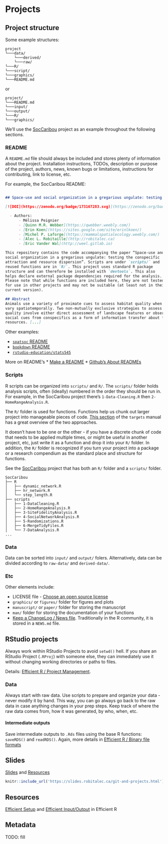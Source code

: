 # Projects

## Project structure

Some example structures: 

```
project
└───data/
    └───derived/
    └───raw/
└───R/
└───script/
└───graphics/
└───README.md
```

or

```
project/
└───README.md
└───input/
└───output/
└───R/
└───graphics/
```

We'll use the [SocCaribou](https://github.com/wildlifeevoeco/SocCaribou) project as an example throughout the following sections. 

### README

A `README.md` file should always be included and stores plenty of information about the project. Installation instructions, TODOs, description or purpose of the project, authors, news, known bugs or limitations, instructions for contributing, link to license, etc. 

For example, the SocCaribou README:

```md

## Space-use and social organization in a gregarious ungulate: testing the conspecific attraction and resource dispersion

[![DOI](https://zenodo.org/badge/173167283.svg)](https://zenodo.org/badge/latestdoi/173167283)

  - Authors:
      - Mélissa Peignier
      - [Quinn M.R. Webber](https://qwebber.weebly.com/)
      - [Erin Koen](https://sites.google.com/site/erinlkoen/)
      - [Michel P. Laforge](https://mammalspatialecology.weebly.com/)
      - [Alec L. Robitaille](http://robitalec.ca)
      - [Eric Vander Wal](http://weel.gitlab.io)

This repository contains the code accompanying the paper “Space-use and
social organization in a gregarious ungulate: testing the conspecific
attraction and resource dispersion”. Scripts are under `scripts/` and
reused functions are in `R/`. This project uses standard R package
structure and can therefore be installed with `devtools`. This also
helps declare external package dependencies required for the analysis.
Please note that while functions are included here, they are not tested
for use in other projects and may not be suitable (at least not in their
current version).

## Abstract
Animals use a variety of proximate cues to assess habitat quality when resources
vary spatiotemporally. Two non-mutually exclusive strategies to assess habitat
quality involve either direct assessment of landscape features or observation of
social cues from conspecifics as a form of information transfer about forage
resources. [...]

```

Other examples:

* [`spatsoc` README](https://github.com/ropensci/spatsoc/blob/master/README.md)
* [`bookdown` README](https://github.com/rstudio/bookdown/blob/master/README.md)
* [`rstudio-education/stats545`](https://github.com/rstudio-education/stat545/blob/master/README.md)


More on README's
* [Make a README](https://www.makeareadme.com/)
* [Github's About READMEs](https://docs.github.com/en/repositories/managing-your-repositorys-settings-and-features/customizing-your-repository/about-readmes)

### Scripts
R scripts can be organized into `scripts/` and `R/`. The `scripts/` folder
holds analysis scripts, often (ideally) numbered in the order they should
be run in. For example, in the SocCaribou project there's `1-Data-Cleaning.R` 
then `2-HomeRangeAnalysis.R`. 

The `R/` folder is used for functions. Functions help us chunk out 
larger project into manageable pieces of code. 
[This section](https://books.ropensci.org/targets/functions.html) 
of the `targets` manual has a great overview of the two approaches. 

It doesn't have to be one or the other - if you have a discrete chunk of code
that needs to be applied multiple times, or might be useful in another project, 
etc, just write it as a function and drop it into your `R/` folder. In addition,
the `R/` folder is recognized if you turn your project into a package or a 
research compendium as the standard place and structure for functions. 

See the [SocCaribou](https://github.com/wildlifeevoeco/SocCaribou) project 
that has both an `R/` folder and a `scripts/` folder. 

```
SocCaribou
├── R
│   ├── dynamic_network.R
│   ├── hr_network.R
│   └── step_length.R
├── scripts
│   ├── 1-DataCleaning.R
│   ├── 2-HomeRangeAnalysis.R
│   ├── 3-SiteFidelityAnalysis.R
│   ├── 4-SocialNetworkAnalysis.R
│   ├── 5-Randomizations.R
│   ├── 6-MergeTidyFiles.R
│   └── 7-DataAnalysis.R
...
```

### Data

Data can be sorted into `input/` and `output/` folers. 
Alternatively, data can be divided according to `raw-data/` and `derived-data/`.

### Etc 
Other elements include:

* LICENSE file -  [Choose an open source license](https://choosealicense.com/)
* `graphics/` or `figures/` folder for figures and plots
* `manuscript/` or `paper/` folder for storing the manuscript
* `man/` folder for storing the documentation of your functions
* [Keep a ChangeLog / News file](https://keepachangelog.com/en/1.0.0/). Traditionally in the R community, it is stored in a `NEWS.md` file. 

## RStudio projects
Always work within RStudio Projects to avoid `setwd()` hell. If you share an RStudio Project (`.RProj`) with someone else, they can immediately use it without changing working directories or paths to files. 

Details: [Efficient R / Project Management](https://csgillespie.github.io/efficientR/set-up.html#project-management). 


### Data
Always start with raw data. Use scripts to prepare and organize your data - never modify it by hand. This way, you can go always go back to the raw data in case anything changes in your prep steps. Keep track of where the raw data comes from, how it was generated, by who, when, etc. 

#### Intermediate outputs
Save intermediate outputs to `.Rds` files using the base R functions: `saveRDS()` and `readRDS()`. Again, more details in [Efficient R / Binary file formats](https://csgillespie.github.io/efficientR/input-output.html#binary-file-formats)


## Slides {#projects-slides}
[Slides](https://slides.robitalec.ca/git-and-projects.html) and  [Resources](https://gitlab.com/robit.a/workshops/-/archive/master/workshops-master.zip?path=git-and-projects)

```r
knitr::include_url('https://slides.robitalec.ca/git-and-projects.html')
```

## Resources {#projects-resources}

[Efficient Setup](https://csgillespie.github.io/efficientR/set-up.html) and [Efficient Input/Output](https://csgillespie.github.io/efficientR/input-output.html) in Efficient R


## Metadata

TODO: fill
